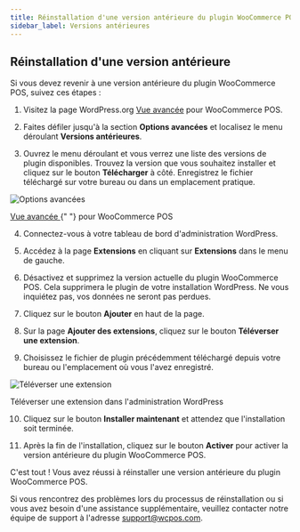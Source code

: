 ```yaml
---
title: Réinstallation d'une version antérieure du plugin WooCommerce POS
sidebar_label: Versions antérieures
---
```



## Réinstallation d'une version antérieure

Si vous devez revenir à une version antérieure du plugin WooCommerce POS, suivez ces étapes :

1. Visitez la page WordPress.org [Vue avancée](https://wordpress.org/plugins/woocommerce-pos/advanced/) pour WooCommerce POS.

2. Faites défiler jusqu'à la section **Options avancées** et localisez le menu déroulant **Versions antérieures**.

3. Ouvrez le menu déroulant et vous verrez une liste des versions de plugin disponibles. Trouvez la version que vous souhaitez installer et cliquez sur le bouton **Télécharger** à côté. Enregistrez le fichier téléchargé sur votre bureau ou dans un emplacement pratique.

<div class="image-container">
  <Image
    alt="Options avancées"
    img="https://wcpos.com/wp-content/uploads/2023/06/advanced-options.png"
  />
  <p class="image-caption">
    <a
      target="_blank"
      href="https://wordpress.org/plugins/woocommerce-pos/advanced/"
    >
      Vue avancée
    </a>{" "}
    pour WooCommerce POS
  </p>
</div>

4. Connectez-vous à votre tableau de bord d'administration WordPress.

5. Accédez à la page **Extensions** en cliquant sur **Extensions** dans le menu de gauche.

6. Désactivez et supprimez la version actuelle du plugin WooCommerce POS. Cela supprimera le plugin de votre installation WordPress. Ne vous inquiétez pas, vos données ne seront pas perdues.

7. Cliquez sur le bouton **Ajouter** en haut de la page.

8. Sur la page **Ajouter des extensions**, cliquez sur le bouton **Téléverser une extension**.

9. Choisissez le fichier de plugin précédemment téléchargé depuis votre bureau ou l'emplacement où vous l'avez enregistré.

<div class="image-container">
  <Image
    alt="Téléverser une extension"
    img="https://wcpos.com/wp-content/uploads/2023/06/upload-plugin.png"
  />
  <p class="image-caption">Téléverser une extension dans l'administration WordPress</p>
</div>

10. Cliquez sur le bouton **Installer maintenant** et attendez que l'installation soit terminée.

11. Après la fin de l'installation, cliquez sur le bouton **Activer** pour activer la version antérieure du plugin WooCommerce POS.

C'est tout ! Vous avez réussi à réinstaller une version antérieure du plugin WooCommerce POS.

Si vous rencontrez des problèmes lors du processus de réinstallation ou si vous avez besoin d'une assistance supplémentaire, veuillez contacter notre équipe de support à l'adresse support@wcpos.com.